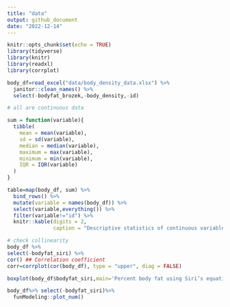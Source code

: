 ```yaml
---
title: "data"
output: github_document
date: "2022-12-14"
---
```


```r
knitr::opts_chunk$set(echo = TRUE)
library(tidyverse)
library(knitr)
library(readxl)
library(corrplot)
```


```r
body_df=read_excel("data/body_density_data.xlsx") %>%
  janitor::clean_names() %>%
  select(-bodyfat_brozek,-body_density,-id)
```

```r
# all are continuous data

sum = function(variable){
  tibble(
    mean = mean(variable),
    sd = sd(variable),
    median = median(variable),
    maximum = max(variable),
    minimum = min(variable),
    IQR = IQR(variable)
  )
}

table=map(body_df, sum) %>% 
  bind_rows() %>% 
  mutate(variable = names(body_df)) %>% 
  select(variable,everything()) %>% 
  filter(variable!="id") %>%
  knitr::kable(digits = 2, 
               caption = "Descriptive statistics of continuous variables") 


```

```r
# check collinearity
body_df %>% 
select(-bodyfat_siri) %>% 
cor() ## Correlation coefficient
corr=corrplot(cor(body_df), type = "upper", diag = FALSE)
```

```r
boxplot(body_df$bodyfat_siri,main='Percent body fat using Siri’s equation')

```

```r
body_df%>% select(-bodyfat_siri)%>%
  funModeling::plot_num()

```